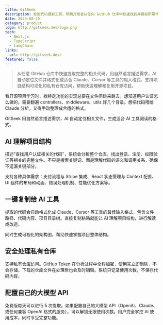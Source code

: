 ```yaml
---
title: GitSeek
description: 智能代码提取工具，帮助开发者从任何 GitHub 仓库中快速找到并提取所需代码
date: 2024-08-25
category: product
logo: http://gitseek.dev/logo.png
tech:
  - Next.js
  - TypeScript
  - LangChain
links:
  url: http://gitseek.dev/
featured: false
---
```


> 从任意 GitHub 仓库中快速提取完整的相关代码。用自然语言描述需求，AI 自动定位文件并格式化成适合 Claude、Cursor 等工具的输入格式。支持项目结构可视化和私有仓库访问，帮助快速理解和复用开源项目。

看开源项目学习时，找特定功能的实现总要在文件间跳来跳去。想知道用户认证怎么做的，需要翻遍 controllers、middleware、utils 好几个目录。想把代码喂给 Claude 分析，又得手动整理成合适的格式。

GitSeek 用自然语言描述需求，AI 自动定位相关文件，生成适合 AI 工具阅读的格式。

## AI 理解项目结构

描述"查找用户认证相关的代码"，系统会分析整个仓库，找出登录、注册、权限验证等相关的完整文件。不只是搜索关键词，而是理解代码的语义和调用关系，确保不遗漏关键部分。

支持各种具体需求：支付流程与 Stripe 集成、React 状态管理与 Context 配置、UI 组件的布局和动画、错误处理机制、性能优化方案等。

## 一键复制给 AI 工具

提取的代码会自动格式化成 Claude、Cursor 等工具的最佳输入格式。包含文件路径、代码内容、项目目录树。直接复制粘贴就能让 AI 理解项目结构，进行解读或改造。

同时生成可视化的架构图，帮助快速掌握项目整体结构。

## 安全处理私有仓库

支持私有仓库访问。GitHub Token 在分析过程中全程加密，使用完立即删除，不会存储。下载的仓库文件在处理后也会及时销毁。系统只记录使用次数，不保存代码内容。

## 配置自己的大模型 API

免费版每天可以进行 5 次提取。如果配置自己的大模型 API（OpenAI、Claude、或任何兼容 OpenAI 格式的服务），可以解锁无限使用次数。用户完全掌控 AI 使用成本，同时享受完整功能。

